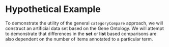 <!--
  %\VignetteEngine{knitr}
  %\VignetteIndexEntry{hypothetical example}
  %\VignetteDepends{categoryComparePaperRev}
-->
  
# Hypothetical Example
  
To demonstrate the utility of the general `categoryCompare` approach, we will construct an artificial data set based on the Gene Ontology. We will attempt to demonstrate that differences in the **set** or **list** based comparisons are also dependent on the number of items annotated to a particular term.

